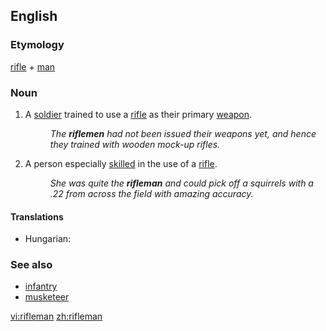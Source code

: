==English==

===Etymology===
[[rifle]] + [[man]]

===Noun===
{{wikipedia}}
{{en-noun|riflemen}}

# A [[soldier]] trained to use a [[rifle]] as their primary [[weapon]].
#:''The '''riflemen''' had not been issued their weapons yet, and hence they trained with wooden mock-up rifles.''
# A person especially [[skilled]] in the use of a [[rifle]].
#:''She was quite the '''rifleman''' and could pick off a squirrels with a .22 from across the field with amazing accuracy.''

====Translations====
{{trans-top|soldier}}
{{trans-mid}}
{{trans-bottom}}

{{trans-top|person skilled in the use of a rifle}}
*Hungarian: {{t|hu|lövész}}
{{trans-mid}}
{{trans-bottom}}

===See also===
*[[infantry]]
*[[musketeer]]

[[vi:rifleman]]
[[zh:rifleman]]